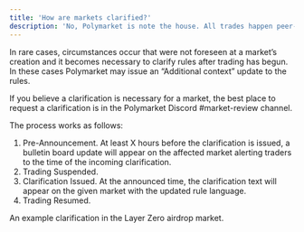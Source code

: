 ```yaml
---
title: 'How are markets clarified?'
description: 'No, Polymarket is note the house. All trades happen peer-to-peer between users.'
---
```


In rare cases, circumstances occur that were not foreseen at a market’s creation and it becomes necessary to clarify rules after trading has begun. In these cases Polymarket may issue an “Additional context” update to the rules. 

If you believe a clarification is necessary for a market, the best place to request a clarification is in the Polymarket Discord #market-review channel. 

The process works as follows:

1. Pre-Announcement. At least X hours before the clarification is issued, a bulletin board update will appear on the affected market alerting traders to the time of the incoming clarification. 
2. Trading Suspended. 
3. Clarification Issued. At the announced time, the clarification text will appear on the given market with the updated rule language. 
4. Trading Resumed.  

An example clarification in the Layer Zero airdrop market. 
